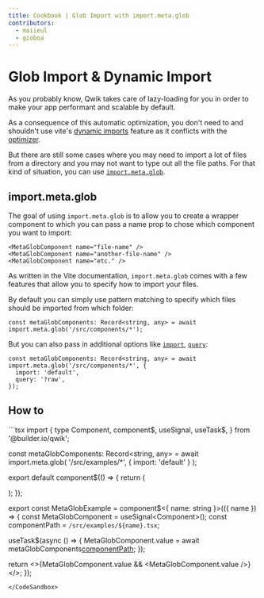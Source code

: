 ```yaml
---
title: Cookbook | Glob Import with import.meta.glob
contributors:
  - maiieul
  - gioboa
---
```



# Glob Import & Dynamic Import

As you probably know, Qwik takes care of lazy-loading for you in order to make your app performant and scalable by default.

As a consequence of this automatic optimization, you don't need to and shouldn't use vite's [dynamic imports](https://vitejs.dev/guide/features#dynamic-import) feature as it conflicts with the [optimizer](<../../(qwik)/advanced/optimizer/index.mdx>).

But there are still some cases where you may need to import a lot of files from a directory and you may not want to type out all the file paths. For that kind of situation, you can use [`import.meta.glob`](https://vitejs.dev/guide/features#glob-import).

## import.meta.glob

The goal of using `import.meta.glob` is to allow you to create a wrapper component to which you can pass a name prop to chose which component you want to import:

```tsx
<MetaGlobComponent name="file-name" />
<MetaGlobComponent name="another-file-name" />
<MetaGlobComponent name="etc." />
```

As written in the Vite documentation, `import.meta.glob` comes with a few features that allow you to specify how to import your files.

By default you can simply use pattern matching to specify which files should be imported from which folder:

```tsx
const metaGlobComponents: Record<string, any> = await import.meta.glob('/src/components/*');
```

But you can also pass in additional options like [`import`](https://vitejs.dev/guide/features#named-imports), [`query`](https://vite.dev/guide/features.html#custom-queries):

```tsx
const metaGlobComponents: Record<string, any> = await import.meta.glob('/src/components/*', {
  import: 'default',
  query: '?raw',
});
```

## How to

<CodeSandbox src="/src/routes/demo/cookbook/glob-import/">
```tsx
import {
  type Component,
  component$,
  useSignal,
  useTask$,
} from '@builder.io/qwik';

const metaGlobComponents: Record<string, any> = await import.meta.glob(
  '/src/examples/*',
  { import: 'default' }
);

export default component$(() => {
  return (
    <div>
      <MetaGlobExample name="example1" />
      <MetaGlobExample name="example2" />
      <MetaGlobExample name="example3" />
    </div>
  );
});

export const MetaGlobExample = component$<{ name: string }>(({ name }) => {
  const MetaGlobComponent = useSignal<Component<any>>();
  const componentPath = `/src/examples/${name}.tsx`;

  useTask$(async () => {
    MetaGlobComponent.value = await metaGlobComponents[componentPath]();
  });

  return <>{MetaGlobComponent.value && <MetaGlobComponent.value />}</>;
});
```
</CodeSandbox>
